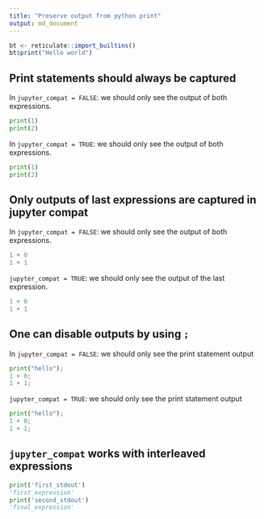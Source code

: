 ```yaml
---
title: "Preserve output from python print"
output: md_document
---
```


```r
bt <- reticulate::import_builtins()
bt$print("Hello world")
```

## Print statements should always be captured

In `jupyter_compat = FALSE`: we should only see the output of both expressions.

```python
print(1)
print(2)
```

In `jupyter_compat = TRUE`: we should only see the output of both expressions.

```python
print(1)
print(2)
```

## Only outputs of last expressions are captured in jupyter compat

In `jupyter_compat = FALSE`: we should only see the output of both expressions.

```python
1 + 0
1 + 1
```

`jupyter_compat = TRUE`: we should only see the output of the last expression.

```python
1 + 0
1 + 1
```

## One can disable outputs by using `;`

In `jupyter_compat = FALSE`: we should only see the print statement output

```python
print("hello");
1 + 0;
1 + 1;
```

`jupyter_compat = TRUE`: we should only see the print statement output

```python
print("hello");
1 + 0;
1 + 1;
```

## `jupyter_compat` works with interleaved expressions

```python
print('first_stdout')
'first_expression'
print('second_stdout')
'final_expression'
```


